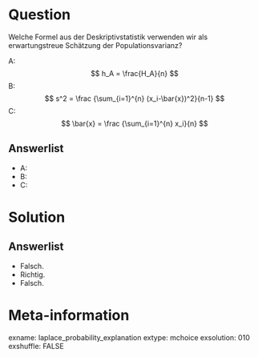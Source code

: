 Question 
======== 

Welche Formel aus der Deskriptivstatistik verwenden wir als erwartungstreue Schätzung der Populationsvarianz? 

A: $$ h_A = \frac{H_A}{n} $$
B: $$ s^2 = \frac {\sum_{i=1}^{n} (x_i-\bar{x})^2}{n-1} $$
C: $$ \bar{x} = \frac {\sum_{i=1}^{n} x_i}{n} $$


Answerlist
----------

* A: 
* B:
* C:




Solution
========

Answerlist
----------

* Falsch. 
* Richtig. 
* Falsch. 

Meta-information
================
exname: laplace_probability_explanation
extype: mchoice 
exsolution: 010
exshuffle: FALSE
